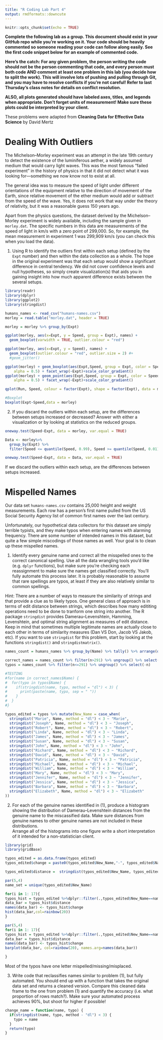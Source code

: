 ```yaml
---
title: "R Coding Lab Part 4"
output: rmdformats::downcute
---
```

  
  ```r
knitr::opts_chunk$set(echo = TRUE)
```

**Complete the following lab as a group. This document should exist in your GitHub repo while you're working on it. Your code should be heavily commented so someone reading your code can follow along easily. See the first code snippet below for an example of commented code.**

**Here's the catch: For any given problem, the person writing the code should not be the person commenting that code, and every person must both code AND comment at least one problem in this lab (you decide how to split the work). This will involve lots of pushing and pulling through Git, and you may have to resolve conflicts if you're not careful! Refer to last Thursday's class notes for details on conflict resolution.**

**ALSO, all plots generated should have labeled axes, titles, and legends when appropriate. Don't forget units of measurement! Make sure these plots could be interpreted by your client.**

These problems were adapted from **Cleaning Data for Effective Data Science** by David Mertz

# Dealing With Outliers

The Michelson–Morley experiment was an attempt in the late 19th century to detect the existence of the luminiferous aether, a widely assumed medium that would carry light waves. This was the most famous “failed experiment” in the history of physics in that it did not detect what it was looking for—something we now know not to exist at all.

The general idea was to measure the speed of light under different orientations of the equipment relative to the direction of movement of the Earth, since relative movement of the ether medium would add or subtract from the speed of the wave. Yes, it does not work that way under the theory of relativity, but it was a reasonable guess 150 years ago.

Apart from the physics questions, the dataset derived by the Michelson–Morley experiment is widely available, including the sample given in `morley.dat`. The specific numbers in this data are measurements of the speed of light in km/s with a zero point of 299,000. So, for example, the mean measurement in experiment 1 was 299,909 km/s (you can check this when you load the data).

1) Using R to identify the outliers first within each setup (defined by the `Expt` number) and then within the data collection as a whole. The hope in the original experiment was that each setup would show a significant difference in central tendency. We did not cover confidence levels and null hypotheses, so simply create visualization(s) that aids you in gaining insight into how much apparent difference exists between the several setups.

```r

library(readr)
library(dplyr)
library(ggplot2)
library(stringdist)

humans_names <- read_csv("humans-names.csv")
morley = read.table("morley.dat", header = TRUE)

```
```r

morley = morley %>% group_by(Expt)

ggplot(morley, aes(x=Expt, y = Speed, group = Expt), names) +
  geom_boxplot(varwidth = TRUE, outlier.colour = "red")

ggplot(morley, aes(x=Expt, y = Speed), names) +
  geom_boxplot(outlier.colour = "red", outlier.size = 2) #+
  #geom_jitter()

```
```r
ggplot(morley) + geom_boxplot(aes(Expt,Speed, group = Expt, color = Speed), 
    alpha = 0.5) + facet_wrap(~Expt)+scale_color_gradient()
ggplot(morley) + geom_point(aes(Expt,Speed, group = Expt, color = Speed), 
    alpha = 0.5) + facet_wrap(~Expt)+scale_color_gradient()

qplot(Run, Speed, colour = factor(Expt), shape = factor(Expt), data = morley)

#Boxplot
boxplot(Expt~Speed,data = morley)
```


2) If you discard the outliers within each setup, are the differences between setups increased or decreased? Answer with either a visualization or by looking at statistics on the reduced groups.

```r

oneway.test(Speed~Expt, data = morley, var.equal = TRUE)

Data <- morley%>%
  group_by(Expt) %>%
  filter(Speed <= quantile(Speed, 0.99), Speed >= quantile(Speed, 0.01))

oneway.test(Speed~Expt, data = Data, var.equal = TRUE)
```
If we discard the outliers within each setup, are the differences between setups increased.



# Mispelled Names
Our data set `humans-names.csv` contains 25,000 height and weight measurements. Each row has a person’s first name pulled from the US Social Security Agency list of common first names over the last century.

Unfortunately, our hypothetical data collectors for this dataset are simply terrible typists, and they make typos when entering names with alarming frequency. There are some number of intended names in this dataset, but quite a few simple miscodings of those names as well. Your goal is to clean up these mispelled names.

1) Identify every genuine name and correct all the misspelled ones to the correct canonical spelling. Use all the data wrangling tools you'd like (e.g. `dplyr` functions), but make sure you're checking each reassignment to make sure the names get classified correctly. You'll fully automate this process later. It is probably reasonable to assume that rare spellings are typos, at least if they are also relatively similar to common spellings.

Hint: There are a number of ways to measure the similarity of strings and that provide a clue as to likely typos. One general class of approach is in terms of edit distance between strings, which describes how many edititing operations need to be done to tranform one string into another. The R package `stringdist` provides Damerau–Levenshtein, Hamming, Levenshtein, and optimal string alignment as measures of edit distance. Keep in mind that sometimes multiple legitimate names are actually close to each other in terms of similarity measures (Dan VS Don, Jacob VS Jakob, etc). If you want to use `stringdist` for this problem, start by looking at the functions `stringdist()` and `stringdistmatrix()`.

```r

names_count = humans_names %>% group_by(Name) %>% tally() %>% arrange(desc(n))

correct_names = names_count %>% filter(n>291) %>% ungroup() %>% select(-n)
typos = names_count %>% filter(n<=291) %>% ungroup() %>% select(-n)

#TESTING
#for(name in correct_names$Name) {
#  for(typo in typos$Name) {
#    if(stringdist(name, typo, method = "dl") < 3) {
#      print(paste(name, typo, sep = " "))
#    }
#  }
#}

typos_edited = typos %>% mutate(New_Name = case_when(
  stringdist("Marie", Name, method = "dl") < 3 ~ "Marie",
  stringdist("Joseph", Name, method = "dl") < 3 ~ "Joseph",
  stringdist("Robert", Name, method = "dl") < 3 ~ "Robert",
  stringdist("Linda", Name, method = "dl") < 3 ~ "Linda",
  stringdist("James", Name, method = "dl") < 3 ~ "James",
  stringdist("Susan", Name, method = "dl") < 3 ~ "Susan",
  stringdist("John", Name, method = "dl") < 3 ~ "John",
  stringdist("Richard", Name, method = "dl") < 3 ~ "Richard",
  stringdist("David", Name, method = "dl") < 3 ~ "David",
  stringdist("Patricia", Name, method = "dl") < 3 ~ "Patricia",
  stringdist("Michael", Name, method = "dl") < 3 ~ "Michael",
  stringdist("William", Name, method = "dl") < 3 ~ "William",
  stringdist("Mary", Name, method = "dl") < 3 ~ "Mary",
  stringdist("Jennifer", Name, method = "dl") < 3 ~ "Jennifer",
  stringdist("Jessica", Name, method = "dl") < 3 ~ "Jessica",
  stringdist("Barbara", Name, method = "dl") < 3 ~ "Barbara",
  stringdist("Elizabeth", Name, method = "dl") < 3 ~ "Elizabeth"
))

```

2) For each of the genuine names identified in (1), produce a histogram showing the distribution of Damerau–Levenshtein distances from the genuine name to the miscassified data. Make sure distances from genuine names to other genuine names are not included in these distributions.  
Arrange all of the histograms into one figure write a short interpretation of it intended for a non-statistician client. 

```r

library(grid)
library(gridBase)

typos_edited = as.data.frame(typos_edited)
typos_edited$change = paste0(typos_edited$New_Name,"-", typos_edited$Name)

typos_edited$distance =  stringdist(typos_edited$New_Name, typos_edited$Name, method = "dl")

par(5,4)
name_set = unique(typos_edited$New_Name)

for(i in 1: 17){
typos_hist = typos_edited %>%dplyr::filter(.,typos_edited$New_Name==name_set [i])
data_bar = typos_hist$distance
names(data_bar) <- typos_hist$change
hist(data_bar,col=rainbow(20))
}
```

```r
par(5,4)
for(i in 1: 17){
typos_hist = typos_edited %>%dplyr::filter(.,typos_edited$New_Name==name_set [i])
data_bar = typos_hist$distance
names(data_bar) <- typos_hist$change
barplot(data_bar, col=rainbow(20), names.arg=names(data_bar))

}
```
Most of the typos have one letter mispelled/missing/misplaced.



3) Write code that reclassifies names similar to problem (1), but fully automated. You should end up with a function that takes the original data set and returns a cleaned version. Compare this cleaned data frame to the one from problem (1) and quantify the accuracy (i.e. what proportion of rows match?). Make sure your automated process achieves 90%, but shoot for higher if possible! 

```r

change_name = function(name, typo) {
  if(stringdist(name, typo, method - "dl") < 3) {
    typo = name
  }
  return(typo)
}

```